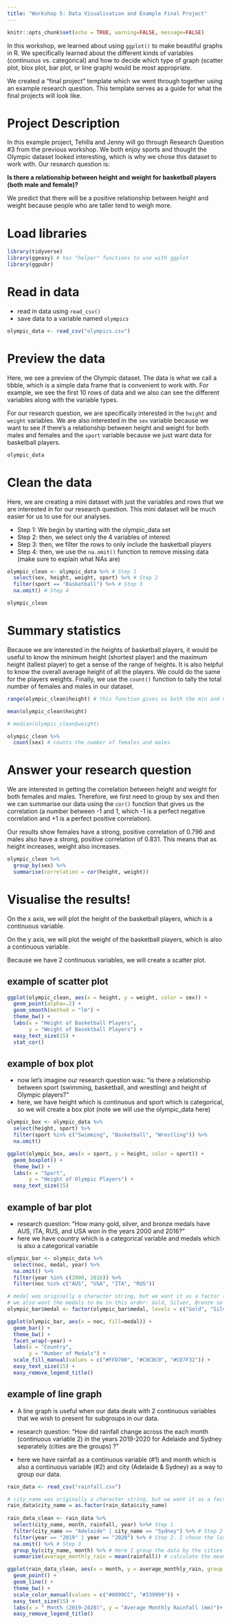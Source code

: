 ```yaml
---
title: "Workshop 5: Data Visualisation and Example Final Project"
---
```


```r
knitr::opts_chunk$set(echo = TRUE, warning=FALSE, message=FALSE)
```

In this workshop, we learned about using `ggplot()` to make beautiful graphs in R. We specifically learned about the different kinds of variables (continuous vs. categorical) and how to decide which type of graph (scatter plot, blox plot, bar plot, or line graph) would be most appropriate. 

We created a "final project" template which we went through together using an example research question. This template serves as a guide for what the final projects will look like. 


# Project Description

In this example project, Tehilla and Jenny will go through Research Question #3 from the previous workshop. We both enjoy sports and thought the Olympic dataset looked interesting, which is why we chose this dataset to work with. Our research question is:

**Is there a relationship between height and weight for basketball players (both male and female)?**

We predict that there will be a positive relationship between height and weight because people who are taller tend to weigh more. 

# Load libraries 

```r
library(tidyverse)
library(ggeasy) # has "helper" functions to use with ggplot
library(ggpubr)
```

# Read in data

- read in data using `read_csv()`
- save data to a variable named `olympics`

```r
olympic_data <- read_csv("olympics.csv")
```

# Preview the data 

Here, we see a preview of the Olympic dataset. The data is what we call a tibble, which is a simple data frame that is convenient to work with. For example, we see the first 10 rows of data and we also can see the different variables along with the variable types.

For our research question, we are specifically interested in the `height` and `weight` variables. We are also interested in the `sex` variable because we want to see if there's a relationship between height and weight for both males and females and the `sport` variable because we just want data for basketball players.

```r
olympic_data
```

# Clean the data

Here, we are creating a mini dataset with just the variables and rows that we are interested in for our research question. This mini dataset will be much easier for us to use for our analyses. 

- Step 1: We begin by starting with the olympic_data set
- Step 2: then, we select only the 4 variables of interest
- Step 3: then, we filter the rows to only include the basketball players
- Step 4: then, we use the `na.omit()` function to remove missing data (make sure to explain what NAs are)

```r
olympic_clean <- olympic_data %>% # Step 1
  select(sex, height, weight, sport) %>% # Step 2
  filter(sport == "Basketball") %>% # Step 3
  na.omit() # Step 4

olympic_clean
```

# Summary statistics

Because we are interested in the heights of basketball players, it would be useful to know the minimum height (shortest player) and the maximum height (tallest player) to get a sense of the range of heights. It is also helpful to know the overall average height of all the players. We could do the same for the players weights. Finally, we use the `count()` function to tally the total number of females and males in our dataset. 

```r
range(olympic_clean$height) # this function gives us both the min and max

mean(olympic_clean$height)

# median(olympic_clean$weight) 

olympic_clean %>%
  count(sex) # counts the number of females and males 
```

# Answer your research question

We are interested in getting the correlation between height and weight for both females and males. Therefore, we first need to group by sex and then we can summarise our data using the `cor()` function that gives us the correlation (a number between -1 and 1, which -1 is a perfect negative correlation and +1 is a perfect positive correlation).

Our results show females have a strong, positive correlation of 0.796 and males also have a strong, positive correlation of 0.831. This means that as height increases, weight also increases.

```r
olympic_clean %>%
  group_by(sex) %>%
  summarise(correlation = cor(height, weight))
```

# Visualise the results!

On the x axis, we will plot the height of the basketball players, which is a continuous variable.

On the y axis, we will plot the weight of the basketball players, which is also a continuous variable. 

Because we have 2 continuous variables, we will create a scatter plot. 

## example of scatter plot

```r
ggplot(olympic_clean, aes(x = height, y = weight, color = sex)) +
  geom_point(alpha=.2) +
  geom_smooth(method = "lm") +
  theme_bw() +
  labs(x = "Height of Basketball Players", 
       y = "Weight of Basektball Players") +
  easy_text_size(15) +
  stat_cor()
```

## example of box plot

- now let's imagine our research question was: "is there a relationship between sport (swimming, basketball, and wrestling) and height of Olympic players?"
- here, we have height which is continuous and sport which is categorical, so we will create a box plot (note we will use the olympic_data here)

```r
olympic_box <- olympic_data %>%
  select(height, sport) %>%
  filter(sport %in% c("Swimming", "Basketball", "Wrestling")) %>%
  na.omit()

ggplot(olympic_box, aes(x = sport, y = height, color = sport)) +
  geom_boxplot() +
  theme_bw() +
  labs(x = "Sport", 
       y = "Height of Olympic Players") +
  easy_text_size(15) 
```

## example of bar plot

- research question: "How many gold, silver, and bronze medals have AUS, ITA, RUS, and USA won in the years 2000 and 2016?"
- here we have country which is a categorical variable and medals which is also a categorical variable

```r
olympic_bar <- olympic_data %>%
  select(noc, medal, year) %>%
  na.omit() %>%
  filter(year %in% c(2000, 2016)) %>%
  filter(noc %in% c("AUS", "USA", "ITA", "RUS"))

# medal was originally a character string, but we want it as a factor (which is a categorical variable)
# we also want the medals to be in this order: Gold, Silver, Bronze so we can reset the levels here
olympic_bar$medal <- factor(olympic_bar$medal, levels = c("Gold", "Silver", "Bronze"))

ggplot(olympic_bar, aes(x = noc, fill=medal)) +
  geom_bar() +
  theme_bw() +
  facet_wrap(~year) +
  labs(x = "Country", 
       y = "Number of Medals") +
  scale_fill_manual(values = c("#FFD700", "#C0C0C0", "#CD7F32")) +
  easy_text_size(15) +
  easy_remove_legend_title()
```

## example of line graph
- A line graph is useful when our data deals with 2 continuous variables that we wish to present for subgroups in our data.  

- research question: "How did rainfall change across the each month (continuous variable 2) in the years 2019-2020 for Adelaide and Sydney separately (cities are the groups) ?"
- here we have rainfall as a continuous variable (#1) and month which is also a continuous variable (#2) and city (Adelaide & Sydney) as a way to group our data. 

```r
rain_data <- read_csv("rainfall.csv") 

# city_name was originally a character string, but we want it as a factor. The as.factor() function categorizes those into factors. 
rain_data$city_name = as.factor(rain_data$city_name)
             
rain_data_clean <- rain_data %>%
  select(city_name, month, rainfall, year) %>%# Step 1
  filter(city_name == "Adelaide" | city_name == "Sydney") %>% # Step 2
  filter(year == "2019" | year == "2020") %>% # Step 2. I chose the last 2 recorded years since for 2020 there was only data for Adelaide
  na.omit() %>% # Step 3
  group_by(city_name, month) %>% # Here I group the data by the cities and by month
  summarise(average_monthly_rain = mean(rainfall)) # calculate the mean of each month for each city

ggplot(rain_data_clean, aes(x = month, y = average_monthly_rain, group = city_name, color = city_name)) +
  geom_point() +
  geom_line() +
  theme_bw() +
  scale_color_manual(values = c("#0099CC", "#339999")) +
  easy_text_size(15) +
  labs(x = " Month (2019-2020)", y = "Average Monthly Rainfall (mm)")+
  easy_remove_legend_title()
```
